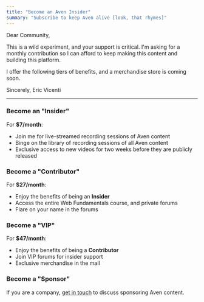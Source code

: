 ```yaml
---
title: "Become an Aven Insider"
summary: "Subscribe to keep Aven alive [look, that rhymes]"
---
```




Dear Community,

This is a wild experiment, and your support is critical. I'm asking for a monthly contribution so I can afford to keep making this content and building this platform.

I offer the following tiers of benefits, and a merchandise store is coming soon.

Sincerely,
Eric Vicenti

***

### Become an "Insider"

For **$7/month**:

- Join me for live-streamed recording sessions of Aven content
- Binge on the library of recording sessions of all Aven content
- Exclusive access to new videos for two weeks before they are publicly released

<SubscribeButton
  level={SubscriptionLevel.Insider}
/>

### Become a "Contributor"

For **$27/month**:

- Enjoy the benefits of being an **Insider**
- Access the entire Web Fundamentals course, and private forums
- Flare on your name in the forums

<SubscribeButton
  level={SubscriptionLevel.Contributor}
/>

### Become a "VIP"

For **$47/month**:

- Enjoy the benefits of being a **Contributor**
- Join VIP forums for insider support
- Exclusive merchandise in the mail

<SubscribeButton
  level={SubscriptionLevel.VIP}
/>

### Become a "Sponsor"

If you are a company, [get in touch](mailto:admin@aven.io) to discuss sponsoring Aven content.

<!--- © Aven LLC and Aven Contributors. Licensed under Creative Commons CC BY-NC-SA 4.0 https://creativecommons.org/licenses/by-nc-sa/4.0/ -->
